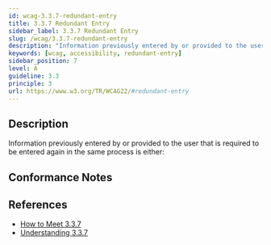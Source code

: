 ```yaml
---
id: wcag-3.3.7-redundant-entry
title: 3.3.7 Redundant Entry
sidebar_label: 3.3.7 Redundant Entry
slug: /wcag/3.3.7-redundant-entry
description: "Information previously entered by or provided to the user that is required to be entered again in the same process is either:"
keywords: [wcag, accessibility, redundant-entry]
sidebar_position: 7
level: A
guideline: 3.3
principle: 3
url: https://www.w3.org/TR/WCAG22/#redundant-entry
---
```


## Description

Information previously entered by or provided to the user that is required to be entered again in the same process is either:

## Conformance Notes

<Project name="ads">
  <Unknown></Unknown>
</Project>

<Project name="scix">
  <Support></Support>
</Project>

## References

- [How to Meet 3.3.7](https://www.w3.org/WAI/WCAG22/quickref/#redundant-entry)
- [Understanding 3.3.7](https://www.w3.org/WAI/WCAG22/Understanding/redundant-entry.html)


